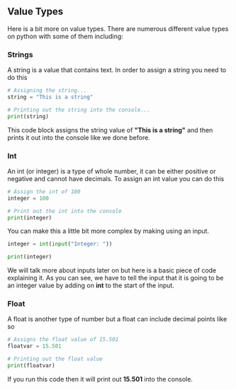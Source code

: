 ## Value Types
Here is a bit more on value types. There are numerous different value types on python with some of them including:

### Strings
A string is a value that contains text. In order to assign a string you need to do this
```py filename="main.py" copy
# Assigning the string...
string = "This is a string"

# Printing out the string into the console...
print(string)
```
This code block assigns the string value of **"This is a string"** and then prints it out into the console like we done before.

### Int
An int (or integer) is a type of whole number, it can be either positive or negative and cannot have decimals. To assign an int value you can do this
```py filename="main.py" copy
# Assign the int of 100
integer = 100

# Print out the int into the console
print(integer)
```
You can make this a little bit more complex by making using an input.
```py filename="main.py" copy
integer = int(input("Integer: "))

print(integer)
```
We will talk more about inputs later on but here is a basic piece of code explaining it. As you can see, we have to tell the input that it is going to be an integer value by adding on **int** to the start of the input.

### Float
A float is another type of number but a float can include decimal points like so
```py filename="main.py" copy
# Assigns the float value of 15.501
floatvar = 15.501

# Printing out the float value
print(floatvar)
```
If you run this code then it will print out **15.501** into the console.

